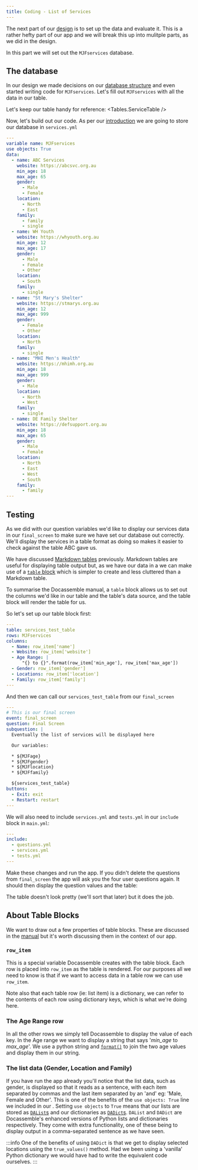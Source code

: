 ```yaml
---
title: Coding - List of Services
---
```


The next part of our [design](00-10) is to set up the data and evaluate it.  This is a rather
hefty part of our app and we will break this up into mulitple parts, as we did in the design.

In this part we will set out the `MJFservices` database.

## The database
In our design we made decisions on our [database structure](00-10#define-a-list-of-services) and even
started writing code for `MJFservices`.  Let's fill out `MJFservices` with all the data in our table.

Let's keep our table handy for reference:
<Tables.ServiceTable />

Now, let's build out our code.  As per our [introduction](00-20) we are going to store our database in
`services.yml`

```yml title="services.yml" showLineNumbers
---
variable name: MJFservices
use objects: True
data:
  - name: ABC Services
    website: https://abcsvc.org.au
    min_age: 18
    max_age: 65
    gender:
      - Male
      - Female
    location:
      - North
      - East
    family:
      - family
      - single
  - name: WH Youth
    website: https://whyouth.org.au
    min_age: 12
    max_age: 17
    gender:
      - Male
      - Female
      - Other
    location:
      - South
    family:
      - single
  - name: "St Mary's Shelter"
    website: https://stmarys.org.au
    min_age: 12
    max_age: 999
    gender:
      - Female
      - Other
    location:
      - North
    family:
      - single
  - name: "MHI Men's Health"
    website: https://mhimh.org.au
    min_age: 18
    max_age: 999
    gender:
      - Male
    location:
      - North
      - West
    family:
      - single
  - name: DE Family Shelter
    website: https://defsupport.org.au
    min_age: 18
    max_age: 65
    gender:
      - Male
      - Female
    location:
      - North
      - East
      - West
      - South
    family:
      - family
---
```

## Testing
As we did with our question variables we'd like to display our services data in our `final_screen`
to make sure we have set our database out correctly.  We'll display the services in a table format
as doing so makes it easier to check against the table ABC gave us.

We have discussed [Markdown tables](/docs/textbook/chapter_02/00-42#displaying-output-in-a-table) previously.
Markdown tables are useful for displaying table output but, as we have our data in a
<DisplayGlossaryItem item='datablock' /> we can make use of a [`table` block](https://docassemble.org/docs/initial.html#table)
which is simpler to create and less cluttered than a Markdown table.

To summarise the Docassemble manual, a `table` block allows us to set out the columns we'd like in our
table and the table's data source, and the table block will render the table for us.

So let's set up our table block first:
```yml title="tests.yml" showLineNumbers
---
table: services_test_table
rows: MJFservices
columns:
  - Name: row_item['name']
  - Website: row_item['website']
  - Age Range: |
      "{} to {}".format(row_item['min_age'], row_item['max_age'])
  - Gender: row_item['gender']
  - Locations: row_item['location']
  - Family: row_item['family']
---
```
And then we can call our `services_test_table` from our `final_screen`
```yml showLineNumbers {15}
---
# This is our final screen
event: final_screen
question: Final Screen
subquestion: |
  Eventually the list of services will be displayed here

  Our variables:

  * ${MJFage}
  * ${MJFgender}
  * ${MJFlocation}
  * ${MJFfamily}

  ${services_test_table}
buttons:
  - Exit: exit
  - Restart: restart
---
```
We will also need to include `services.yml` and `tests.yml` in our `include` block in `main.yml`:
```yml
---
include:
  - questions.yml
  - services.yml
  - tests.yml
---
```
Make these changes and run the app.  If you didn't delete the questions from `final_screen` the app will
ask you the four user questions again.  It should then display the question values and the table:

<DisplayImage imageURL='/textbook/img/textbook/chapter_06/filter/coding4.png' />

The table doesn't look pretty (we'll sort that later) but it does the job.

## About Table Blocks
We want to draw out a few properties of table blocks.  These are discussed in the [manual](https://docassemble.org/docs/initial.html#table)
but it's worth discussing them in the context of our app.

### `row_item`
This is a special variable Docassemble creates with the table block.  Each row is placed into `row_item`
as the table is rendered.  For our purposes all we need to know is that if we want to access data in
a table row we can use `row_item`.

Note also that each table row (ie: list item) is a dictionary, we can refer to the contents of each
row using dictionary keys, which is what we're doing here.

### The Age Range row
In all the other rows we simply tell Docassemble to display the value of each key.  In the Age range we 
want to display a string that says '*min_age* to *max_age*'.  We use a python string and
[`format()`](/docs/textbook/chapter_03/00-20#using-format) to join the two age values and display 
them in our string.

### The list data (Gender, Location and Family)
If you have run the app already you'll notice that the list data, such as gender, is displayed
so that it reads as a sentence, with each item separated by commas and the last item separated
by an 'and' eg: 'Male, Female and Other'.  This is one of the benefits of the `use objects: True`
line we included in our <DisplayGlossaryItem item='datablock' />.  Setting `use objects` to
`True` means that our lists are stored as [`DAList`s](https://docassemble.org/docs/objects.html#DAList)
and our dictionaries as [`DADict`s](https://docassemble.org/docs/objects.html#DADict).  `DAList` and
`DADict` are Docassemble's enhanced versions of Python lists and dictionaries respectively.  They
come with extra functionality, one of these being to display output in a comma-separated sentence as
we have seen.

:::info
One of the benefits of using `DADict` is that we get to display selected locations using
the `true_values()` method.  Had we been using a 'vanilla' Python dictionary we would
have had to write the equivalent code ourselves.
:::